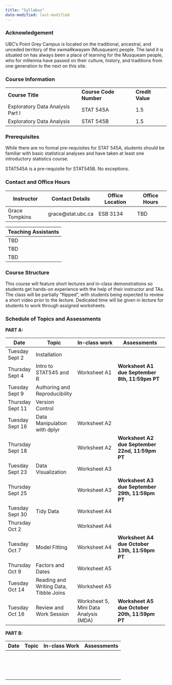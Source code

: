 ```yaml
---
title: "Syllabus"
date-modified: last-modified
---
```


### Acknowledgement

UBC’s Point Grey Campus is located on the traditional, ancestral, and unceded territory of the xwməθkwəyəm (Musqueam) people. The land it is situated on has always been a place of learning for the Musqueam people, who for millennia have passed on their culture, history, and traditions from one generation to the next on this site.

### Course Information

|  |  |  |
|----|----|----|
| **Course Title** | **Course Code Number** | **Credit** **Value** |
| Exploratory Data Analysis Part I | STAT 545A | 1.5 |
| Exploratory Data Analysis | STAT 545B | 1.5 |

### Prerequisites

While there are no formal pre-requisites for STAT 545A, students should be familiar with basic statistical analyses and have taken at least one introductory statistics course.

STAT545A is a pre-requisite for STAT545B. No exceptions.

### Contact and Office Hours

| Instructor     | Contact Details    | Office Location | Office Hours |
|----------------|--------------------|-----------------|--------------|
| Grace Tompkins | grace\@stat.ubc.ca | ESB 3134        | TBD          |

| Teaching Assistants |
|---------------------|
| TBD                 |
| TBD                 |
| TBD                 |

### Course Structure

This course will feature short lectures and in-class demonstrations so students get hands-on experience with the help of their instructor and TAs. The class will be partially "flipped", with students being expected to review a short video prior to the lecture. Dedicated time will be given in lecture for students to work through assigned worksheets.

### Schedule of Topics and Assessments

**PART A:**

+------------------+----------------------------------------+---------------------------------------+-------------------------------------------------+
| Date             | Topic                                  | In-class work                         | Assessments                                     |
+==================+========================================+=======================================+=================================================+
| Tuesday Sept 2   | Installation                           |                                       |                                                 |
+------------------+----------------------------------------+---------------------------------------+-------------------------------------------------+
| Thursday Sept 4  | Intro to STAT545 and R                 | Worksheet A1                          | **Worksheet A1 due September 8th, 11:59pm PT**  |
+------------------+----------------------------------------+---------------------------------------+-------------------------------------------------+
| Tuesday Sept 9   | Authoring and Reproducibility          |                                       |                                                 |
+------------------+----------------------------------------+---------------------------------------+-------------------------------------------------+
| Thursday Sept 11 | Version Control                        |                                       |                                                 |
+------------------+----------------------------------------+---------------------------------------+-------------------------------------------------+
| Tuesday Sept 16  | Data Manipulation with dplyr           | Worksheet A2                          |                                                 |
+------------------+----------------------------------------+---------------------------------------+-------------------------------------------------+
| Thursday Sept 18 |                                        | Worksheet A2                          | **Worksheet A2 due September 22nd, 11:59pm PT** |
+------------------+----------------------------------------+---------------------------------------+-------------------------------------------------+
| Tuesday Sept 23  | Data Visualization                     | Worksheet A3                          |                                                 |
+------------------+----------------------------------------+---------------------------------------+-------------------------------------------------+
| Thursday Sept 25 |                                        | Worksheet A3                          | **Worksheet A3 due September 29th, 11:59pm PT** |
+------------------+----------------------------------------+---------------------------------------+-------------------------------------------------+
| Tuesday Sept 30  | Tidy Data                              | Worksheet A4                          |                                                 |
+------------------+----------------------------------------+---------------------------------------+-------------------------------------------------+
| Thursday Oct 2   |                                        | Worksheet A4                          |                                                 |
+------------------+----------------------------------------+---------------------------------------+-------------------------------------------------+
| Tuesday Oct 7    | Model Fitting                          | Worksheet A4                          | **Worksheet A4 due October 13th, 11:59pm PT**   |
+------------------+----------------------------------------+---------------------------------------+-------------------------------------------------+
| Thursday Oct 9   | Factors and Dates                      | Worksheet A5                          |                                                 |
+------------------+----------------------------------------+---------------------------------------+-------------------------------------------------+
| Tuesday Oct 14   | Reading and Writing Data, Tibble Joins | Worksheet A5                          |                                                 |
+------------------+----------------------------------------+---------------------------------------+-------------------------------------------------+
| Tuesday Oct 16   | Review and Work Session                | Worksheet 5, Mini Data Analysis (MDA) | **Worksheet A5 due October 20th, 11:59pm PT**   |
+------------------+----------------------------------------+---------------------------------------+-------------------------------------------------+

**PART B:**

| Date | Topic | In-class Work | Assessments |
|------|-------|---------------|-------------|
|      |       |               |             |
|      |       |               |             |
|      |       |               |             |
|      |       |               |             |
|      |       |               |             |
|      |       |               |             |
|      |       |               |             |
|      |       |               |             |
|      |       |               |             |
|      |       |               |             |
|      |       |               |             |
|      |       |               |             |
|      |       |               |             |
|      |       |               |             |
|      |       |               |             |
